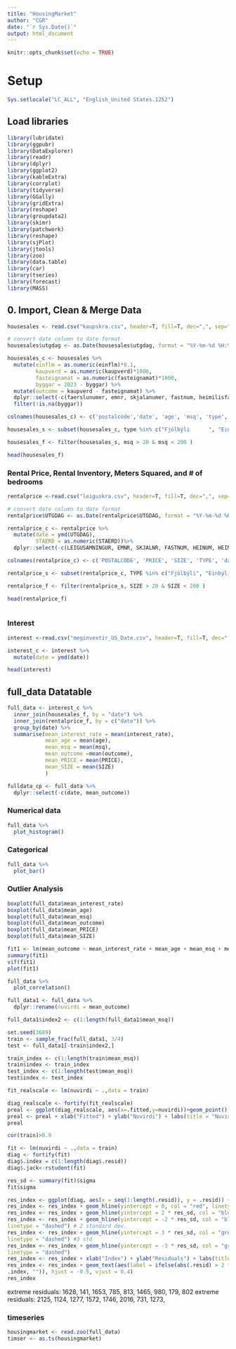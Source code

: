 ```yaml
---
title: "HousingMarket"
author: "CGR"
date: "`r Sys.Date()`"
output: html_document
---
```


```r
knitr::opts_chunk$set(echo = TRUE)
```

# Setup

```r
Sys.setlocale("LC_ALL", "English_United States.1252")

```


## Load libraries

```r
library(lubridate)
library(ggpubr)
library(DataExplorer)
library(readr)
library(dplyr)
library(ggplot2)
library(kableExtra)
library(corrplot)
library(tidyverse)
library(GGally)
library(gridExtra)
library(reshape)
library(groupdata2)
library(skimr)
library(patchwork)
library(reshape)
library(sjPlot)
library(jtools)
library(zoo)
library(data.table)
library(car)
library(tseries)
library(forecast)
library(MASS)
```

## 0. Import, Clean & Merge Data

```r
housesales <- read.csv("kaupskra.csv", header=T, fill=T, dec=",", sep=";", fileEncoding = 'UTF-8-BOM')

# convert date column to date format
housesales$utgdag <- as.Date(housesales$utgdag, format = "%Y-%m-%d %H:%M:%OS")

housesales_c <- housesales %>% 
  mutate(einflm = as.numeric(einflm)*0.1,
         kaupverd = as.numeric(kaupverd)*1000,
         fasteignamat = as.numeric(fasteignamat)*1000,
         byggar = 2023 - byggar) %>% 
  mutate(outcome = kaupverd - fasteignamat) %>%
  dplyr::select(-c(faerslunumer, emnr, skjalanumer, fastnum, heimilisfang, heinum, svfn, sveitarfelag, thinglystdags, kaupverd, fasteignamat, fepilog, lod_flm, lod_flmein, fullbuid, onothaefur_samningur)) %>%
  filter(!is.na(byggar))

colnames(housesales_c) <- c('postalcode','date', 'age', 'msq', 'type', 'outcome')

housesales_s <- subset(housesales_c, type %in% c("Fjölbýli      ", "Einbýli       ", "Sérbýli       "))

housesales_f <- filter(housesales_s, msq > 20 & msq < 200 )

head(housesales_f)

```

### Rental Price, Rental Inventory, Meters Squared, and # of bedrooms

```r
rentalprice <-read.csv("leiguskra.csv", header=T, fill=T, dec=",", sep=",", fileEncoding = 'UTF-8-BOM')

# convert date column to date format
rentalprice$UTGDAG <- as.Date(rentalprice$UTGDAG, format = "%Y-%m-%d %H:%M:%OS")

rentalprice_c <- rentalprice %>% 
  mutate(date = ymd(UTGDAG),
         STAERD = as.numeric(STAERD))%>%
  dplyr::select(-c(LEIGUSAMNINGUR, EMNR, SKJALNR, FASTNUM, HEINUM, HEIMILISFANG, SVFN, UTGDAG, SVEITARFELAG, THINGLYSTDAGS, DAGSFRA, DAGSTIL, FJ_HERBERGI, OTIMABUNDID, VISITALA, DAGS_VISITALA, ONOTHAEFUR_SAMNINGUR)) 

colnames(rentalprice_c) <- c('POSTALCODE', 'PRICE', 'SIZE', 'TYPE', 'date')

rentalprice_s <- subset(rentalprice_c, TYPE %in% c("Fjölbýli", "Einbýli", "Sérbýli"))

rentalprice_f <- filter(rentalprice_s, SIZE > 20 & SIZE < 200 )

head(rentalprice_f)
  
```

### Interest
```r
interest <-read.csv("meginvextir_US_Date.csv", header=T, fill=T, dec=",", sep=";")

interest_c <- interest %>% 
  mutate(date = ymd(date))

head(interest)
```

## full_data Datatable 

```r
full_data <- interest_c %>% 
  inner_join(housesales_f, by = "date") %>%
  inner_join(rentalprice_f, by = c("date")) %>%
  group_by(date) %>% 
  summarise(mean_interest_rate = mean(interest_rate), 
            mean_age = mean(age),
            mean_msq = mean(msq), 
            mean_outcome =mean(outcome), 
            mean_PRICE = mean(PRICE), 
            mean_SIZE = mean(SIZE) 
            )

fulldata_cp <- full_data %>%
  dplyr::select(-c(date, mean_outcome))

```

### Numerical data

```r
full_data %>% 
  plot_histogram()
```


### Categorical 

```r
full_data %>% 
  plot_bar()
```

### Outlier Analysis
```r
boxplot(full_data$mean_interest_rate)
boxplot(full_data$mean_age)
boxplot(full_data$mean_msq)
boxplot(full_data$mean_outcome)
boxplot(full_data$mean_PRICE)
boxplot(full_data$mean_SIZE)
```

```r
fit1 <- lm(mean_outcome ~ mean_interest_rate + mean_age + mean_msq + mean_PRICE + mean_SIZE, data=full_data)
summary(fit1)
vif(fit1)
plot(fit1)
```

```r
full_data %>%
  plot_correlation()
```

```r
full_data1 <- full_data %>% 
  dplyr::rename(nuvirdi = mean_outcome)

full_data1$index2 <- c(1:length(full_data1$mean_msq))

set.seed(3689)
train <- sample_frac(full_data1, 3/4)
test <- full_data1[-train$index2,]

train_index <- c(1:length(train$mean_msq))
train$index <- train_index 
test_index <- c(1:length(test$mean_msq))
test$index <- test_index 

```

```r
fit_realscale <- lm(nuvirdi ~ .,data = train)
```

```r
diag_realscale <- fortify(fit_realscale)
preal <- ggplot(diag_realscale, aes(x=.fitted,y=nuvirdi))+geom_point()
preal <- preal + xlab("Fitted") + ylab("Nuvirdi") + labs(title = "Nuvirdi vs. fitted values")
preal
```

```r
cor(train)>0.9
```

```r
fit <- lm(nuvirdi ~ .,data = train)
diag <- fortify(fit)
diag$.index = c(1:length(diag$.resid))
diag$.jack<-rstudent(fit)

res_sd <- summary(fit)$sigma
fit$sigma
```
```r
res_index <- ggplot(diag, aes(x = seq(1:length(.resid)), y = .resid)) + geom_point()
res_index <- res_index + geom_hline(yintercept = 0, col = "red", linetype = "dashed")
res_index <- res_index + geom_hline(yintercept = 2 * res_sd, col = "blue", linetype = "dashed")
res_index <- res_index + geom_hline(yintercept = -2 * res_sd, col = "blue",
linetype = "dashed") # 2 standard dev.
res_index <- res_index + geom_hline(yintercept = 3 * res_sd, col = "green",
linetype = "dashed") #3 std
res_index <- res_index + geom_hline(yintercept = -3 * res_sd, col = "green",
linetype = "dashed")
res_index <- res_index + xlab("Index") + ylab("Residuals") + labs(title = "Index plot of residuals")
res_index <- res_index + geom_text(aes(label = ifelse(abs(.resid) > 2 * res_sd,
.index, "")), hjust = -0.5, vjust = 0.4)
res_index
```
extreme residuals: 1628, 141, 1653, 785, 813, 1465, 980, 179, 802
extreme residuals: 2125, 1124, 1277, 1572, 1746, 2016, 731, 1273, 


### timeseries 
```r

housingmarket <- read.zoo(full_data)
timser <- as.ts(housingmarket)
```

